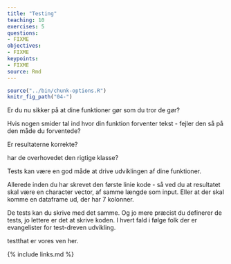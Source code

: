 ```yaml
---
title: "Testing"
teaching: 10
exercises: 5
questions:
- FIXME
objectives:
- FIXME
keypoints:
- FIXME
source: Rmd
---
```




```r
source("../bin/chunk-options.R")
knitr_fig_path("04-")
```

Er du nu sikker på at dine funktioner gør som du tror de gør?

Hvis nogen smider tal ind hvor din funktion forventer tekst - fejler den så
på den måde du forventede?

Er resultaterne korrekte?

har de overhovedet den rigtige klasse?

Tests kan være en god måde at drive udviklingen af dine funktioner.

Allerede inden du har skrevet den første linie kode - så ved du at resultatet
skal være en character vector, af samme længde som input. Eller at der skal
komme en dataframe ud, der har 7 kolonner.

De tests kan du skrive med det samme. 
Og jo mere præcist du definerer de tests, jo lettere er det at skrive koden.
I hvert fald i følge folk der er evangelister for test-dreven udvikling.

testthat er vores ven her.




{% include links.md %}